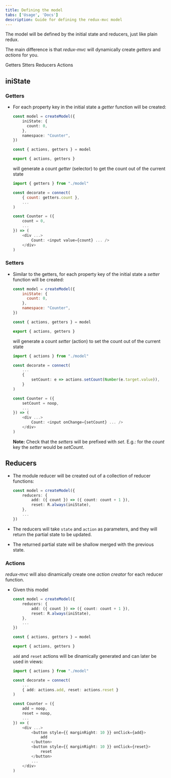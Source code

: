 ```yaml
---
title: Defining the model
tabs: ['Usage', 'Docs']
description: Guide for defining the redux-mvc model
---
```


<PageDescription>

The model will be defined by the initial state and reducers, just like plain redux.

The main difference is that *redux-mvc* will dynamically create *getters* and *actions* for you.

</PageDescription>


<AnchorLinks>
  <AnchorLink>Getters</AnchorLink>
  <AnchorLink>Stters</AnchorLink>
  <AnchorLink>Reducers</AnchorLink>
  <AnchorLink>Actions</AnchorLink>
</AnchorLinks>

## iniState

### Getters

- For each property key in the initial state a *getter* function will be created:

  ```ts
  const model = createModel({
      iniState: {
        count: 0,
      },
      namespace: "Counter",
  })

  const { actions, getters } = model

  export { actions, getters }
  ```

  will generate a count *getter* (selector) to get the count out of the current state

  ```js
  import { getters } from "./model"

  const decorate = connect(
      { count: getters.count },
      ...
  )

  const Counter = ({ 
      count = 0, 
      ...
  }) => (
      <div ...>
          Count: <input value={count} ... />
      </div>
  )
  ```

### Setters

- Similar to the getters, for each property key of the initial state a *setter* function will be created:

  ```js
  const model = createModel({
      iniState: {
        count: 0,
      },
      namespace: "Counter",
  })

  const { actions, getters } = model

  export { actions, getters }
  ```

  will generate a count *setter* (action) to set the count out of the current state

  ```ts
  import { actions } from "./model"

  const decorate = connect(
      ...
      {
          setCount: e => actions.setCount(Number(e.target.value)),
      }
  )

  const Counter = ({ 
      setCount = noop, 
      ...
  }) => (
      <div ...>
          Count: <input onChange={setCount} ... />
      </div>
  )
  ```

  **Note:** Check that the *setters* will be prefixed with *set*. E.g.: for the *count* key the *setter* would be *setCount*.


## Reducers

- The module reducer will be created out of a collection of reducer functions:

  ```ts
  const model = createModel({
      reducers: {
          add: ({ count }) => ({ count: count + 1 }),
          reset: R.always(iniState),
      },
      ...
  })
  ```

- The reducers will take `state` and `action` as parameters, and they will return the partial state to be updated. 

- The returned partial state will be shallow merged with the previous state.

### Actions

*redux-mvc* will also dinamically create one *action creator* for each reducer function.

- Given this model

  ```ts
  const model = createModel({
      reducers: {
          add: ({ count }) => ({ count: count + 1 }),
          reset: R.always(iniState),
      },
      ...
  })

  const { actions, getters } = model

  export { actions, getters }
  ```

  `add` and `reset` actions will be dinamically generated and can later be used in views:

  ```ts
  import { actions } from "./model"

  const decorate = connect(
      ...
      { add: actions.add, reset: actions.reset }
  )

  const Counter = ({
      add = noop,
      reset = noop,
      ...
  }) => (
      <div ...>
          <button style={{ marginRight: 10 }} onClick={add}>
              add
          </button>
          <button style={{ marginRight: 10 }} onClick={reset}>
              reset
          </button>
          ...
      </div>
  )
  ```
